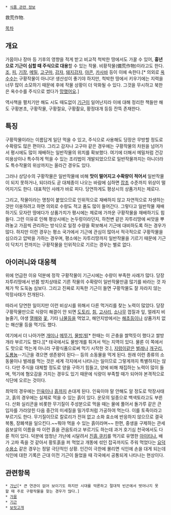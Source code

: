  * [[식품 관련 정보]]

救荒作物.

[[목차]]
== 개요 ==
가뭄이나 장마 등 기후의 영향을 적게 받고 비교적 척박한 땅에서도 가꿀 수 있어, '''흉년으로 기근이 심할 때 주식으로 대용'''할 수 있는 작물. 비황작물(備荒作物)이라고도 한다. [[조]], [[피]], [[기장]], [[메밀]], [[고구마]], [[감자]], [[돼지감자]], [[야콘]], [[카사바]] 등이 이에 속한다.[* 의외로 [[옥수수]]는 구황작물이 아니다! 생산성이 좋기야 하지만, 척박한 땅에서 키우기에는 지력을 너무 많이 소모하기 때문에 후에 작물 상황이 더 악화될 수 있다. 그것을 무시하고 북한은 옥수수를 주식으로 썼다가 [[망했어요]].]

역사책을 펼치기만 해도 시도 때도없이 [[기근]]이 일어난지라 이에 대해 정리한 책들만 해도 구황본초, 구황작물, 구황절요, 구황촬요, 황정대개 등등 잔뜩 존재한다.

== 특징 ==
구황작물이라는 이름답게 일단 먹을 수 있고, 주식으로 사용해도 당장은 무방할 정도로 수확량도 많은 편이다. 그리고 감자나 고구마 같은 경우에는 구황작물의 차원을 넘어가서 평시에도 많이 재배하는 일반작물의 위치를 확보했다. 여기에 더해서 메밀처럼 건강미용상이나 특수하게 먹을 수 있는 조리법이 개발되었으므로 일반작물까지는 아니더라도 특수작물의 위상까지는 올라간 경우도 있다.

그러나 상당수의 구황작물은 일반작물에 비해 '''맛이 떨어지고 수확량이 적어서''' 일반작물이 되지 못하거나, 되더라도 곧 대체종이 나오는 바람에 심하면 [[잡초]] 수준까지 위상이 떨어지기도 한다. 대표적인 사례가 바로 피다. 당연하게도 평상시의 상품가치는 제로다.

그리고, 작물이라는 명칭이 붙었으므로 인위적으로 재배하지 않고 자연적으로 자생하는 것만 이용하려고 하면 의외로 수량도 적고 품도 많이 들어간다. 그렇다고 일반작물 재배하기도 모자란 땅에다가 상품가치가 평시에는 제로에 가까운 구황작물을 재배하기도 힘들다. 그런 이유로 인해 평상시에는 논두렁이라던지, 하천변 같은 자투리땅에 씨앗을 뿌려놓고 가끔씩 관리하는 방식으로 일정 수량을 확보해서 기근에 대비하도록 하는 경우가 많다. 하지만 이런 경우는 평소 국가에서 기근에 관심이 많아서 적극적으로 구황작물을 심으라고 압박을 가하는 경우며, 평소에는 자투리땅까지 일반작물을 기르기 때문에 기근이 닥치기 전까지는 구황작물을 인위적으로 기르는 경우는 별로 없다.
 
== 아이러니와 대응책 ==
위에 언급한 이유 덕분에 정작 구황작물이 기근시에는 수량이 부족한 사례가 많다. 당장 자투리땅에서 반쯤 방치상태로 기른 작물의 수확량이 일반작물만큼 많기를 바라는 것 자체가 딱 도둑놈 심보다. 그리고 진짜로 지독한 기근이 들면 구황작물도 잘 자라지 않는 막장사태가 전개된다.

따라서 당연한 일이지만 이런 비상시를 위해서 다른 먹거리를 찾는 노력이 많았다. 당장 구황작물만으로 식량이 해결이 안 되면 [[도토리]], [[칡]], [[고사리]], [[소나무]] 껍질과 잎, 얼레지 비늘줄기, 야생 [[열매]]와 [[꽃]], 기타 [[나물]]등을 먹었고, 해안지방에서는 [[해초]]등이나 상품가치 없는 해산물 등을 먹기도 했다.

여기에서 더 나아가면 [[개미]]나 [[메뚜기]], [[물방개]][* 한때는 이 곤충을 쌀먹듯이 했다고 쌀방개라 부르기도 했다.][* 태국에서도 물방개를 튀겨서 먹는 지역이 있다. 물론 이 쪽에서도 맛으로 먹는게 아니라 구황식품으로써 먹기 시작한 것.], [[지렁이]]같은 [[벌레]]나 [[개구리]], [[도룡뇽]]--기근을 겪으면 생존왕이 된다-- 등의 소동물을 먹게 된다. 원래 이런 종류의 소동물이나 벌레를 먹는 것은 세계 각지에서 나타나는 일이므로 그렇게까지 특별하지는 않다. 다만 주식을 대체할 정도로 양을 구하기 힘들고, 양에 비해 채집하는 노력이 많이 들며, 먹기에 혐오감을 가지는 경우도 있기 때문에 식량이 부족할 때가 되어야 본격적으로 식단에 오르는 것이다.

최악의 경우에는 [[인육]]이나 [[흙]]까지 손대게 된다. 인육이야 말 안해도 알 정도로 막장사태고, 흙의 경우에는 실제로 먹을 수 있는 흙이 있다. 운모의 일종으로 백색토라고도 부른다. 산화 실리콘을 비롯한 무기질이 주성분으로 먹을 때는 물에 풀어서 돌가루 같은 큰 입자를 가라앉힌 다음 중간의 미세질을 밀가루처럼 가공하여 먹는다. 이를 토죽이라고 부르기도 한다. 무기질이므로 칼로리가 전혀 없고 소화 효소에 반응하지 않으므로 결국 복통, 장폐색을 일으킨다.~~뭐야 먹을 수 있는 흙이라며~~ 한편, 중생을 구제하는 관세음보살의 이름을 따 이런 흙을 관음토라고 부르기도 하는데 과거 호기심 천국에서도 다룬 적이 있다. 덕분에 엄청난 가난에 시달려서 [http://www.ohmynews.com/NWS_Web/view/at_pg.aspx?CNTN_CD=A0000960175 진흙 쿠키]를 먹기로 유명한 [[아이티]]나, 배가 고파 죽을 것 같아서 황토흙을 퍼 먹었고 개똥에 섞인 잡곡까지도 주워 먹었다는 [[요덕 수용소]] 같은 경우는 정말 극단적인 상황. 인간이 극한에 몰리면 식인에 손을 대게 되는데 식인에 대한 기록은 근대 이전 기근이 들었을 때 각국에서 공통되게 나타나는 현상이다.

== 관련항목 ==
 * [[가난]][* 큰 연관이 없어 보이기도 하지만 시대를 막론하고 절대적 빈곤에서 벗어나지 못할 때 주로 구황작물을 찾는 경우가 많다.]
 * [[가뭄]]
 * [[기근]]
 * [[보릿고개]]
